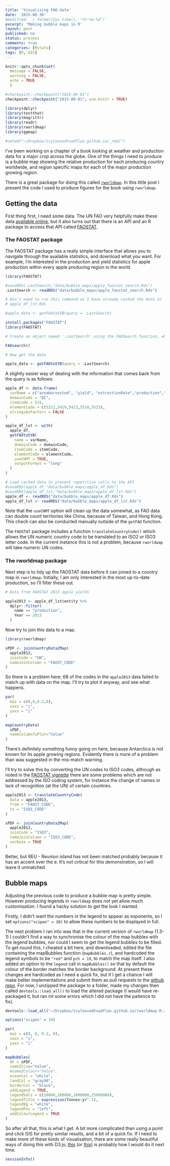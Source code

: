```yaml
---
title: 'Visualising FAO data'
date: '2015-08-30'
#modified: `r format(Sys.time(), '%Y-%m-%d')`
excerpt: 'Making bubble maps in R'
layout: post
published: no
status: process
comments: true
categories: [Rstats]
tags: [R, GIS]
---
```


```r

knitr::opts_chunk$set(
  message = FALSE, 
  warning = FALSE, 
  echo = TRUE
  )

#checkpoint::checkpoint("2015-08-01")
checkpoint::checkpoint("2015-08-01", use.knitr = TRUE)

library(dplyr)
library(testthat)
library(magrittr)
library(readr)
library(rworldmap)
library(ggmap)

#setwd("~/Dropbox/ivyleavedtoadflax.github.io/_rmd/")

```

I've been working on a chapter of a book looking at weather and production data for a major crop across the globe. One of the things I need to produce is a bubble map showing the relative production for each producing country worldwide, and region specific maps for each of the major production growing region.

There is a great package for doing this called [`rworldmap`](http://andysouth.co.uk/softwarerworldmap/). In this little post I present the code I used to produce figures for the book using `rworldmap`.

## Getting the data

First thing first, I need some data. The UN FAO very helpfully make these data [available online](http://faostat3.fao.org), but it also turns out that there is an API and an R package to access that API called [FAOSTAT](https://cran.r-project.org/web/packages/FAOSTAT/).

### The FAOSTAT package

The FAOSTAT package has a really simple interface that allows you to navigate through the available statistics, and download what you want. For example, I'm interested in the production and yield statistics for apple production within every apple producing region in the world

```r

library(FAOSTAT)

#saveRDS(.LastSearch,"data/bubble_maps/apple_faostat_search.Rds")
.LastSearch <- readRDS("data/bubble_maps/apple_faostat_search.Rds")

# Don't need to run this command as I have already cached the data in
# apple_df_lst.Rds

#apple_data <- getFAOtoSYB(query = .LastSearch)

```


```r

install.packages("FAOSTAT")
library(FAOSTAT)

# Create an object named '.LastSearch' using the FAOSearch function, which can then be called as an argument to the getFAO() or getFAOtoSYB() function.

FAOsearch() 

# Now get the data

apple_data <- getFAOtoSYB(query = .LastSearch)

```

A slightly easier way of dealing with the information that comes back from the query is as follows:

```r

apple_df <- data.frame(
  varName = c("areaHarvested", "yield", "extractionRate","production","seed"),
  domainCode = "QC",
  itemCode = 515,
  elementCode = c(5312,5419,5423,5510,5525),
  stringsAsFactors = FALSE
)

apple_df_lst <- with(
  apple_df,
  getFAOtoSYB(
    name = varName,
    domainCode = domainCode,
    itemCode = itemCode,
    elementCode = elementCode,
    useCHMT = TRUE,
    outputFormat = "long"
  )
)

```

```r

# Load cached data to prevent repetitive calls to the API
#saveRDS(apple_df,"data/bubble_maps/apple_df.Rds")
#saveRDS(apple_df_lst,"data/bubble_maps/apple_df_lst.Rds")
apple_df <- readRDS("data/bubble_maps/apple_df.Rds")  
apple_df_lst <- readRDS("data/bubble_maps/apple_df_lst.Rds")  

```

Note that the `useCHMT` option will clean up the data somewhat, as FAO data can double count territories like China, because of Taiwan, and Hong Kong. This check can also be conducted manually outside of the `getFAO` function.

The `FAOSTAT` package includes a function `translateCountryCode()` which allows the UN numeric country code to be translated to an ISO2 or ISO3 letter code. In the current instance this is not a problem, because `rworldwap` will take numeric UN codes.

### The rworldmap package

Next step is to tidy up the FAOSTAT data before it can joined to a country map in `rworldmap`. Initially, I am only interested in the most up-to-date production, so I'll filter these out.

```r

# Data from FAOSTAT 2013 apple yields

apple2013 <- apple_df_lst$entity %>%
  dplyr::filter(
    name == "production",
    Year == 2013
  ) 

```

Now try to join this data to a map.

```r

library(rworldmap)

sPDF <- joinCountryData2Map(
  apple2013,
  joinCode = "UN", 
  nameJoinColumn = "FAOST_CODE"
)

```

So there is a problem here; 68 of the codes in the `apple2013` data failed to match up with data on the map. I'll try to plot it anyway, and see what happens.

```r

par(
  mai = c(0,0,0.2,0), 
  xaxs = "i", 
  yaxs = "i"
)

mapCountryData(
  sPDF, 
  nameColumnToPlot="Value" 
)

```

There's definitely something funny going on here, because Antarctica is not known for its apple growing regions. Evidently there is more of a problem than was suggested in the mis-match warning.

I'll try to solve this by converting the UN codes to ISO3 codes, although as noted in the [FAOSTAT vignette](https://cran.r-project.org/web/packages/FAOSTAT/vignettes/FAOSTAT.pdf) there are some problems which are not addressed by the ISO coding system, for instance the change of names or lack of recognition (at the UN) of certain countries.

```r
apple2013 <- translateCountryCode(
  data = apple2013, 
  from = "FAOST_CODE",
  to = "ISO3_CODE"
)

```

```r

sPDF <- joinCountryData2Map(
  apple2013,
  joinCode = "ISO3", 
  nameJoinColumn = "ISO3_CODE",
  verbose = TRUE
)

```

Better, but REU - Reunion island has not been matched probably because it has an accent over the e. It's not critical for this demonstration, so I will leave it unmatched

## Bubble maps

Adjusting the previous code to produce a bubble map is pretty simple. However producing legends in `rworldmap` does not yet allow much customisation. I found a hacky solution to get the look I wanted.

Firstly, I didn't want the numbers in the legend to appear as exponents, so I set `options("scipen" = 10)` to allow these numbers to be displayed in full.

The next problem I ran into was that in the current version of `rworldmap` (1.3-1) I couldn't find a way to synchronise the colour of the map bubbles with the legend bubbles, nor could I seem to get the legend bubbles to be filled. To get round this, I cheated a bit here, and downloaded, edited the  file containing the mapBubbles function (`mapBubbles.r`), and hardcoded the legend symbols to be `"red"` and `pch = 19`, to match the map itself. I also added an option to the `legend` call in `mapBubbles()` so that by default the colour of the border matches the border background. At present these changes are hardcoded as I need a quick fix, but if I get a chance I will make better implementations and submit them as pull requests to the [github repo](https://github.com/AndySouth/rworldmap). For now, I unzipped the package to a folder, made my changes then called `devtools::load_all()` to load the altered package (I would have re-packaged it, but ran int some errors which I did not have the patience to fix).

```r
devtools::load_all("~/Dropbox/ivyleavedtoadflax.github.io/rworldmap-R-3.0.3/")
```

```r

options("scipen" = 10)

par(
  mai = c(0, 0, 0.2, 0), 
  xaxs = "i", 
  yaxs = "i" 
)

mapBubbles(
  dF = sPDF,
  nameZSize="Value",
  #nameZColour="Value",
  oceanCol = "white",
  landCol = "gray90",
  borderCol = "black",
  addLegend = TRUE,
  legendVals = c(10000,100000,1000000,25000000),
  legendTitle = expression(Tonnes~yr^-1),
  legendBg = "white",
  legendPos = "left",
  addColourLegend = TRUE
)

```

So after all that, this is what I get. A bit more complicated than using a point and click GIS for pretty similar results, and a bit of a quick fix. If I need to make more of these kinds of visualisation, there are some really beautiful ways of doing this with D3.js; [this](http://datamaps.github.io/) (or [this](http://leafletjs.com/examples/choropleth.html)) is probably how I would do it next time.

```r
sessionInfo()
```
